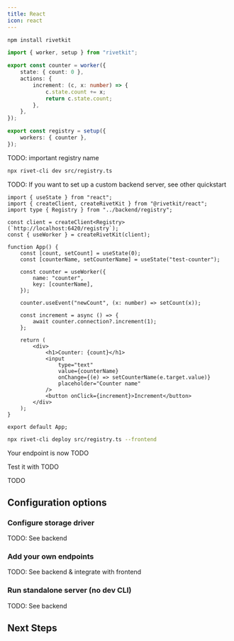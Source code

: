 ```yaml
---
title: React
icon: react
---
```


<Steps>
<Step title="Install">

```sh
npm install rivetkit
```

</Step>
<Step title="Write Worker">

```ts registry.ts
import { worker, setup } from "rivetkit";

export const counter = worker({
	state: { count: 0 },
	actions: {
		increment: (c, x: number) => {
			c.state.count += x;
			return c.state.count;
		},
	},
});

export const registry = setup({
	workers: { counter },
});
```

TODO: important registry name

</Step>

<Step title="Run dev server">

```sh
npx rivet-cli dev src/registry.ts
```

TODO: If you want to set up a custom backend server, see other quickstart

</Step>

<Step title="Write frontend">

```tsx
import { useState } from "react";
import { createClient, createRivetKit } from "@rivetkit/react";
import type { Registry } from "../backend/registry";

const client = createClient<Registry>(`http://localhost:6420/registry`);
const { useWorker } = createRivetKit(client);

function App() {
	const [count, setCount] = useState(0);
	const [counterName, setCounterName] = useState("test-counter");

	const counter = useWorker({
		name: "counter",
		key: [counterName],
	});

	counter.useEvent("newCount", (x: number) => setCount(x));

	const increment = async () => {
		await counter.connection?.increment(1);
	};

	return (
		<div>
			<h1>Counter: {count}</h1>
			<input
				type="text"
				value={counterName}
				onChange={(e) => setCounterName(e.target.value)}
				placeholder="Counter name"
			/>
			<button onClick={increment}>Increment</button>
		</div>
	);
}

export default App;
```

</Step>

<Step title="Deploy">

<Tabs>

<Tab title="Rivet">

```sh
npx rivet-cli deploy src/registry.ts --frontend
```

Your endpoint is now TODO

Test it with TODO

</Tab>

<Tab title="Cloudflare Workers">
TODO
</Tab>

</Tabs>

</Step>

</Steps>

## Configuration options

### Configure storage driver

TODO: See backend

### Add your own endpoints

TODO: See backend & integrate with frontend

### Run standalone server (no dev CLI)

TODO: See backend

## Next Steps

<CardGroup>
	<Card title="Overview" href="/concepts/overview" icon="square-plus" horizontal={true} />
	<Card title="Interacting with Workers" href="/concepts/interacting-with-workers" icon="square-plus" horizontal={true} />
	<Card title="Actions" href="/concepts/actions" icon="bolt" horizontal={true} />
	<Card title="State" href="/concepts/state" icon="floppy-disk" horizontal={true} />
</CardGroup>

